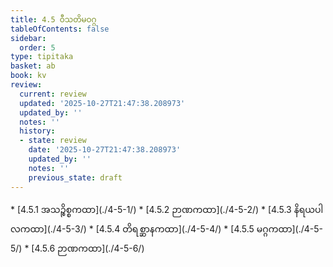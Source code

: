 ```yaml
---
title: 4.5 ဝီသတိမဝဂ္ဂ
tableOfContents: false
sidebar:
  order: 5
type: tipitaka
basket: ab
book: kv
review:
  current: review
  updated: '2025-10-27T21:47:38.208973'
  updated_by: ''
  notes: ''
  history:
  - state: review
    date: '2025-10-27T21:47:38.208973'
    updated_by: ''
    notes: ''
    previous_state: draft
---
```



<ReviewStatus review={frontmatter.review} showDetails={true} />

<HypothesisAnnotation frontmatter={frontmatter} />

<DynamicBreadcrumb />



<TableOfContents book="kv" section="4.5">
* [4.5.1 အသဉ္စိစ္စကထာ](./4-5-1/)
* [4.5.2 ဉာဏကထာ](./4-5-2/)
* [4.5.3 နိရယပါလကထာ](./4-5-3/)
* [4.5.4 တိရစ္ဆာနကထာ](./4-5-4/)
* [4.5.5 မဂ္ဂကထာ](./4-5-5/)
* [4.5.6 ဉာဏကထာ](./4-5-6/)
</TableOfContents>